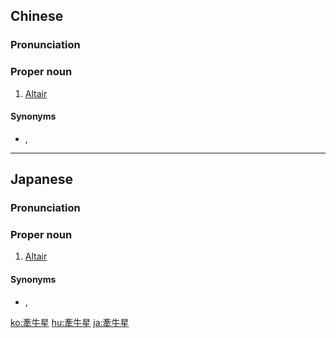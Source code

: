 {{also|牵牛星}}
==Chinese==
{{zh-forms|s=牵牛星|type=21}}
{{wikipedia|lang=zh}}

===Pronunciation===
{{zh-pron
|m=Qiānniúxīng
|cat=pn
}}

===Proper noun===
{{zh-proper noun}}

# {{lb|zh|star}} [[Altair]]

====Synonyms====
* {{zh-l|河鼓二}}, {{qualifier|archaic}} {{zh-l|簷鼓}}

----

==Japanese==
{{ja-kanjitab|けん|ぎゅう|せい|yomi=o}}

===Pronunciation===
{{ja-pron|acc=3|y=ko|けんぎゅうせい}}

===Proper noun===
{{ja-pos|proper|けんぎゅうせい|hhira=けんぎうせい}}

# {{lb|ja|star|sort=けんぎゅうせい}} [[Altair]]

====Synonyms====
* {{ja-r|アルタイル|caps=y}}, {{ja-r|彦星|^ひこぼし}}

[[ko:牽牛星]]
[[hu:牽牛星]]
[[ja:牽牛星]]